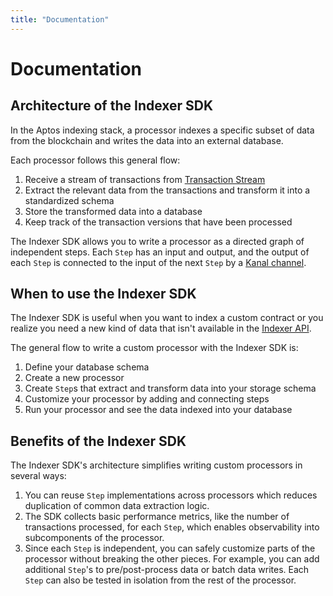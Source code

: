 ```yaml
---
title: "Documentation"
---
```


# Documentation

## Architecture of the Indexer SDK

In the Aptos indexing stack, a processor indexes a specific subset of data from the blockchain and writes the data into an external database.

Each processor follows this general flow:

1. Receive a stream of transactions from [Transaction Stream](../txn-stream.mdx)
2. Extract the relevant data from the transactions and transform it into a standardized schema
3. Store the transformed data into a database
4. Keep track of the transaction versions that have been processed

The Indexer SDK allows you to write a processor as a directed graph of independent steps. 
Each `Step` has an input and output, and the output of each `Step` is connected to the input of the next `Step` by a [Kanal channel](https://github.com/fereidani/kanal).

<center>
  <ThemedImage
    alt="Indexer SDK Custom Processor Architecture"
    sources={{
      light: '/docs/indexer-custom-processor-light.svg',
      dark: '/docs/indexer-custom-processor-dark.svg',
    }}
  />
</center>

## When to use the Indexer SDK
The Indexer SDK is useful when you want to index a custom contract or you realize you need a new kind of data that isn't available in the [Indexer API](../aptos-hosted.mdx).

The general flow to write a custom processor with the Indexer SDK is:
1. Define your database schema
2. Create a new processor
3. Create `Step`s that extract and transform data into your storage schema 
2. Customize your processor by adding and connecting steps
3. Run your processor and see the data indexed into your database

## Benefits of the Indexer SDK
The Indexer SDK's architecture simplifies writing custom processors in several ways:

1. You can reuse `Step` implementations across processors which reduces duplication of common data extraction logic. 
2. The SDK collects basic performance metrics, like the number of transactions processed, for each `Step`, which enables observability into subcomponents of the processor. 
3. Since each `Step` is independent, you can safely customize parts of the processor without breaking the other pieces. 
For example, you can add additional `Step`'s to pre/post-process data or batch data writes. Each `Step` can also be tested in isolation from the rest of the processor. 

